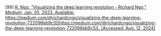 \[99\]	[R. Ngo, “Visualizing the deep learning revolution \- Richard Ngo,” *Medium*, Jan. 05, 2023\. Available:](http://paperpile.com/b/Lj1YHA/mtdMp) [https://medium.com/@richardcngo/visualizing-the-deep-learning-revolution-722098eb9c5](https://medium.com/@richardcngo/visualizing-the-deep-learning-revolution-722098eb9c5)[. \[Accessed: Aug. 12, 2024\]](http://paperpile.com/b/Lj1YHA/mtdMp)